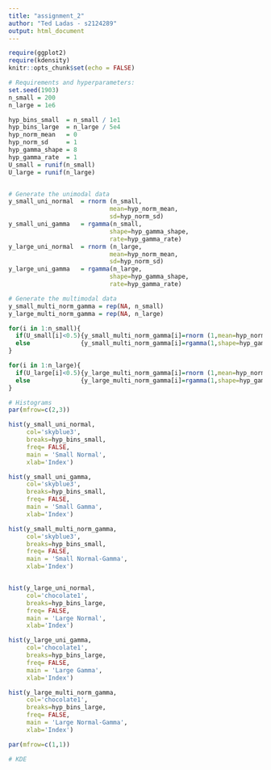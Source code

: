 ```yaml
---
title: "assignment_2"
author: "Ted Ladas - s2124289"
output: html_document
---
```


```r
require(ggplot2)
require(kdensity)
knitr::opts_chunk$set(echo = FALSE)
```


```r
# Requirements and hyperparameters:
set.seed(1903)
n_small = 200
n_large = 1e6

hyp_bins_small  = n_small / 1e1
hyp_bins_large  = n_large / 5e4
hyp_norm_mean   = 0
hyp_norm_sd     = 1
hyp_gamma_shape = 8
hyp_gamma_rate  = 1
U_small = runif(n_small)
U_large = runif(n_large)


# Generate the unimodal data
y_small_uni_normal  = rnorm (n_small,
                            mean=hyp_norm_mean,
                            sd=hyp_norm_sd)
y_small_uni_gamma   = rgamma(n_small,
                            shape=hyp_gamma_shape,
                            rate=hyp_gamma_rate)
y_large_uni_normal  = rnorm (n_large,
                            mean=hyp_norm_mean,
                            sd=hyp_norm_sd)
y_large_uni_gamma   = rgamma(n_large,
                            shape=hyp_gamma_shape,
                            rate=hyp_gamma_rate)

# Generate the multimodal data
y_small_multi_norm_gamma = rep(NA, n_small)
y_large_multi_norm_gamma = rep(NA, n_large)

for(i in 1:n_small){
  if(U_small[i]<0.5){y_small_multi_norm_gamma[i]=rnorm (1,mean=hyp_norm_mean,sd=hyp_norm_sd)}
  else              {y_small_multi_norm_gamma[i]=rgamma(1,shape=hyp_gamma_shape,rate=hyp_gamma_rate)}
}

for(i in 1:n_large){
  if(U_large[i]<0.5){y_large_multi_norm_gamma[i]=rnorm (1,mean=hyp_norm_mean,sd=hyp_norm_sd)}
  else              {y_large_multi_norm_gamma[i]=rgamma(1,shape=hyp_gamma_shape,rate=hyp_gamma_rate)}
}

# Histograms 
par(mfrow=c(2,3))

hist(y_small_uni_normal,
     col='skyblue3',
     breaks=hyp_bins_small,
     freq= FALSE,
     main = 'Small Normal',
     xlab='Index')

hist(y_small_uni_gamma,
     col='skyblue3',
     breaks=hyp_bins_small,
     freq= FALSE,
     main = 'Small Gamma',
     xlab='Index')

hist(y_small_multi_norm_gamma,
     col='skyblue3',
     breaks=hyp_bins_small,
     freq= FALSE,
     main = 'Small Normal-Gamma',
     xlab='Index')


hist(y_large_uni_normal,
     col='chocolate1',
     breaks=hyp_bins_large,
     freq= FALSE,
     main = 'Large Normal',
     xlab='Index')

hist(y_large_uni_gamma,
     col='chocolate1',
     breaks=hyp_bins_large,
     freq= FALSE,
     main = 'Large Gamma',
     xlab='Index')

hist(y_large_multi_norm_gamma,
     col='chocolate1',
     breaks=hyp_bins_large,
     freq= FALSE,
     main = 'Large Normal-Gamma',
     xlab='Index')

par(mfrow=c(1,1))

# KDE

```